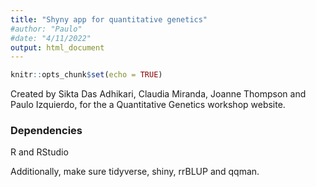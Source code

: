 ```yaml
---
title: "Shyny app for quantitative genetics"
#author: "Paulo"
#date: "4/11/2022"
output: html_document
---
```


```r
knitr::opts_chunk$set(echo = TRUE)
```


Created by Sikta Das Adhikari, Claudia Miranda, Joanne Thompson and Paulo Izquierdo, for the a Quantitative Genetics workshop website.

### Dependencies

R and RStudio

Additionally, make sure tidyverse, shiny, rrBLUP and qqman.

